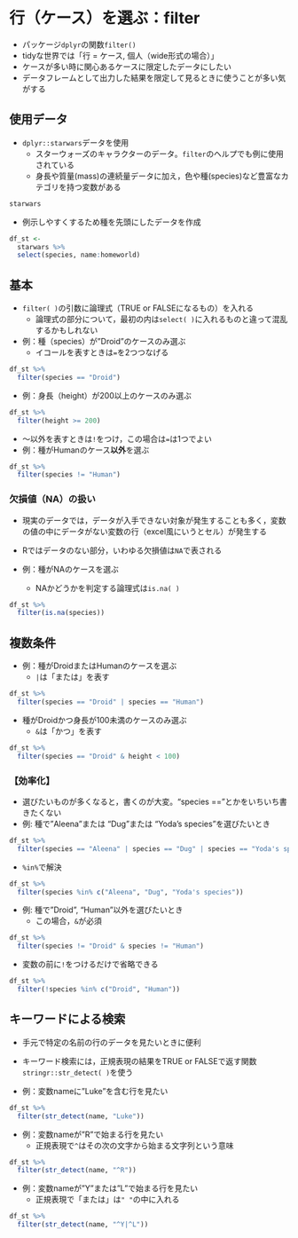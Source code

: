 # 行（ケース）を選ぶ：filter {#filter}

* パッケージ`dplyr`の関数`filter()`
* tidyな世界では「行 = ケース, 個人（wide形式の場合）」
* ケースが多い時に関心あるケースに限定したデータにしたい
* データフレームとして出力した結果を限定して見るときに使うことが多い気がする

## 使用データ

* `dplyr::starwars`データを使用
  + スターウォーズのキャラクターのデータ。`filter`のヘルプでも例に使用されている
  + 身長や質量(mass)の連続量データに加え，色や種(species)など豊富なカテゴリを持つ変数がある


```r
starwars
```

* 例示しやすくするため種を先頭にしたデータを作成

```r
df_st <- 
  starwars %>% 
  select(species, name:homeworld)
```


## 基本 {#filter-st}

* `filter( )`の引数に論理式（TRUE or FALSEになるもの）を入れる
  + 論理式の部分について，最初の内は`select( )`に入れるものと違って混乱するかもしれない
* 例：種（species）が"Droid"のケースのみ選ぶ
  + イコールを表すときは`=`を2つつなげる
  
```r
df_st %>% 
  filter(species == "Droid")
```

* 例：身長（height）が200以上のケースのみ選ぶ

```r
df_st %>% 
  filter(height >= 200)
```

* ～以外を表すときは`!`をつけ，この場合は`=`は1つでよい
* 例：種がHumanのケース**以外**を選ぶ

```r
df_st %>% 
  filter(species != "Human")
```

### 欠損値（NA）の扱い {#filter-st-na}

* 現実のデータでは，データが入手できない対象が発生することも多く，変数の値の中にデータがない変数の行（excel風にいうとセル）が発生する
* Rではデータのない部分，いわゆる欠損値は`NA`で表される

* 例：種がNAのケースを選ぶ
  + NAかどうかを判定する論理式は`is.na( )`
  
```r
df_st %>% 
  filter(is.na(species))
```



## 複数条件 {#filter-multi}


* 例：種がDroidまたはHumanのケースを選ぶ
  + `|`は「または」を表す


```r
df_st %>% 
  filter(species == "Droid" | species == "Human")
```


* 種がDroidかつ身長が100未満のケースのみ選ぶ
  + `&`は「かつ」を表す

```r
df_st %>% 
  filter(species == "Droid" & height < 100)
```


### 【効率化】 {#filter-multi-eff}

* 選びたいものが多くなると，書くのが大変。"species =="とかをいちいち書きたくない
* 例: 種で"Aleena"または "Dug"または "Yoda's species"を選びたいとき

```r
df_st %>% 
  filter(species == "Aleena" | species == "Dug" | species == "Yoda's species")
```

* `%in%`で解決

```r
df_st %>% 
  filter(species %in% c("Aleena", "Dug", "Yoda's species"))
```

* 例: 種で"Droid", "Human"以外を選びたいとき
  + この場合，`&`が必須

```r
df_st %>% 
  filter(species != "Droid" & species != "Human")
```

* 変数の前に`!`をつけるだけで省略できる

```r
df_st %>% 
  filter(!species %in% c("Droid", "Human"))
```


## キーワードによる検索 {#filter-kw}

* 手元で特定の名前の行のデータを見たいときに便利
* キーワード検索には，正規表現の結果をTRUE or FALSEで返す関数`stringr::str_detect( )`を使う

* 例：変数nameに"Luke"を含む行を見たい

```r
df_st %>%
  filter(str_detect(name, "Luke"))
```

* 例：変数nameが"R"で始まる行を見たい
  + 正規表現で`^`はその次の文字から始まる文字列という意味

```r
df_st %>%
  filter(str_detect(name, "^R"))

```


* 例：変数nameが"Y"または"L"で始まる行を見たい
  + 正規表現で「または」は`" "`の中に入れる

```r
df_st %>%
  filter(str_detect(name, "^Y|^L"))

```
